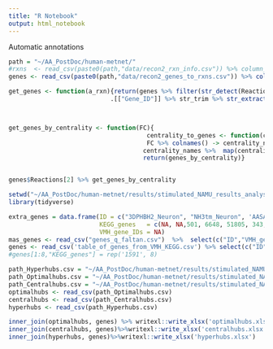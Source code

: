 ```yaml
---
title: "R Notebook"
output: html_notebook
---
```


Automatic annotations
```r
path = "~/AA_PostDoc/human-metnet/"
#rxns  <- read_csv(paste0(path,"data/recon2_rxn_info.csv")) %>% column_to_rownames("X1")
genes <- read_csv(paste0(path,"data/recon2_genes_to_rxns.csv")) %>% column_to_rownames("X1") %>% set_rownames(NULL)

get_genes <- function(a_rxn){return(genes %>% filter(str_detect(Reactions, regex(a_rxn, ignore_case = T))) %>%
                            .[["Gene_ID"]] %>% str_trim %>% str_extract_all("^\\d+") %>% unlist())}



get_genes_by_centrality <- function(FC){
                                      centrality_to_genes <- function(centrality_names){FC[[centrality_names]]  %>% map(get_genes) %>% unlist %>% unique %>% return}
                                      FC %>% colnames() -> centrality_names
                                     centrality_names %>%  map(centrality_to_genes) %>% purrr::set_names(centrality_names) -> genes_by_centrality
                                     return(genes_by_centrality)}


genes$Reactions[2] %>% get_genes_by_centrality 

```


```r
setwd("~/AA_PostDoc/human-metnet/results/stimulated_NAMU_results_analysis/functional_analysis_of_hubs")
library(tidyverse)

extra_genes = data.frame(ID = c("3DPHBH2_Neuron", "NH3tm_Neuron", 'AASAD3m', "SPODMm", "COQ3m_Neuron", "H2Otm_Neuron", "Htm_Neuron") ,
                         KEGG_genes   =	c(NA, NA,501, 6648, 51805, 343, paste(9481, 7352, 7351, 7350, sep = ", ")),
                         VMH_gene_IDs = NA)
mas_genes <- read_csv("genes_q_faltan.csv")  %>%  select(c("ID","VMH_gene_IDs","KEGG_genes"))
genes <- read_csv('table_of_genes_from_VMH_KEGG.csv') %>% select(c("ID","VMH_gene_IDs","KEGG_genes")) %>% rbind(extra_genes) %>% rbind(mas_genes) 
#genes[1:8,"KEGG_genes"] = rep('1591', 8)

path_Hyperhubs.csv = "~/AA_PostDoc/human-metnet/results/stimulated_NAMU_results_analysis/Figure_4/Hyperhubs.csv"
path_Optimalhubs.csv = "~/AA_PostDoc/human-metnet/results/stimulated_NAMU_results_analysis/Figure_4/Optimalhubs.csv"
path_Centralhubs.csv = "~/AA_PostDoc/human-metnet/results/stimulated_NAMU_results_analysis/Figure_4/Centralhubs.csv"
optimalhubs <- read_csv(path_Optimalhubs.csv)
centralhubs <- read_csv(path_Centralhubs.csv)
hyperhubs <- read_csv(path_Hyperhubs.csv)

inner_join(optimalhubs, genes) %>% writexl::write_xlsx('optimalhubs.xlsx')
inner_join(centralhubs, genes)%>%writexl::write_xlsx('centralhubs.xlsx')
inner_join(hyperhubs, genes)%>%writexl::write_xlsx('hyperhubs.xlsx')
```










